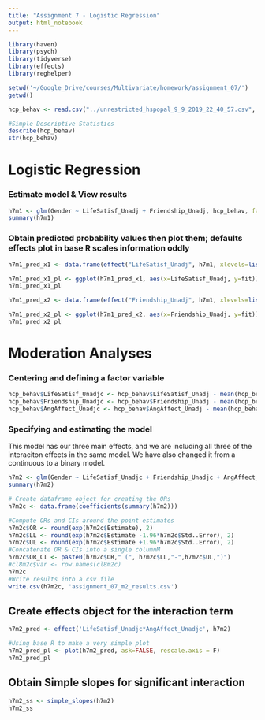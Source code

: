 ```yaml
---
title: "Assignment 7 - Logistic Regression"
output: html_notebook
---
```



```r
library(haven)
library(psych)
library(tidyverse)
library(effects)
library(reghelper)
```

```r
setwd('~/Google_Drive/courses/Multivariate/homework/assignment_07/')
getwd()

hcp_behav <- read.csv("../unrestricted_hspopal_9_9_2019_22_40_57.csv", row.names = 1, header = TRUE)

#Simple Descriptive Statistics
describe(hcp_behav)
str(hcp_behav)
```

# Logistic Regression
### Estimate model & View results
```r
h7m1 <- glm(Gender ~ LifeSatisf_Unadj + Friendship_Unadj, hcp_behav, family = "binomial")
summary(h7m1)
```

### Obtain predicted probability values then plot them; defaults effects plot in base R scales information oddly
```r
h7m1_pred_x1 <- data.frame(effect("LifeSatisf_Unadj", h7m1, xlevels=list(LifeSatisf_Unadj=0:75)))

h7m1_pred_x1_pl <- ggplot(h7m1_pred_x1, aes(x=LifeSatisf_Unadj, y=fit)) + geom_point() + geom_smooth() + geom_ribbon(aes(ymin=lower, ymax=upper), alpha = .1)
h7m1_pred_x1_pl

h7m1_pred_x2 <- data.frame(effect("Friendship_Unadj", h7m1, xlevels=list(Friendship_Unadj=0:70)))

h7m1_pred_x2_pl <- ggplot(h7m1_pred_x2, aes(x=Friendship_Unadj, y=fit)) + geom_point() + geom_smooth() + geom_ribbon(aes(ymin=lower, ymax=upper), alpha = .1)
h7m1_pred_x2_pl
```


# Moderation Analyses
### Centering and defining a factor variable
```r
hcp_behav$LifeSatisf_Unadjc <- hcp_behav$LifeSatisf_Unadj - mean(hcp_behav$LifeSatisf_Unadj, na.rm = TRUE)
hcp_behav$Friendship_Unadjc <- hcp_behav$Friendship_Unadj - mean(hcp_behav$Friendship_Unadj, na.rm = TRUE)
hcp_behav$AngAffect_Unadjc <- hcp_behav$AngAffect_Unadj - mean(hcp_behav$AngAffect_Unadj, na.rm = TRUE)
```

### Specifying and estimating the model
This model has our three main effects, and we are including all three of the interaciton effects in the same model. We have also changed it from a continuous to a binary model.
```r
h7m2 <- glm(Gender ~ LifeSatisf_Unadjc + Friendship_Unadjc + AngAffect_Unadjc + LifeSatisf_Unadjc*AngAffect_Unadjc + Friendship_Unadjc*AngAffect_Unadjc + LifeSatisf_Unadjc*Friendship_Unadjc, hcp_behav, family = "binomial")
summary(h7m2)
```

```r
# Create dataframe object for creating the ORs
h7m2c <- data.frame(coefficients(summary(h7m2)))

#Compute ORs and CIs around the point estimates
h7m2c$OR <- round(exp(h7m2c$Estimate), 2)
h7m2c$LL <- round(exp(h7m2c$Estimate -1.96*h7m2c$Std..Error), 2)
h7m2c$UL <- round(exp(h7m2c$Estimate +1.96*h7m2c$Std..Error), 2)
#Concatenate OR & CIs into a single columnM
h7m2c$OR_CI <- paste0(h7m2c$OR," (", h7m2c$LL,"-",h7m2c$UL,")")
#cl8m2c$var <- row.names(cl8m2c)
h7m2c
#Write results into a csv file
write.csv(h7m2c, 'assignment_07_m2_results.csv')
```

## Create effects object for the interaction term
```r
h7m2_pred <- effect('LifeSatisf_Unadjc*AngAffect_Unadjc', h7m2)

#Using base R to make a very simple plot
h7m2_pred_pl <- plot(h7m2_pred, ask=FALSE, rescale.axis = F)
h7m2_pred_pl
```

## Obtain Simple slopes for significant interaction
```r
h7m2_ss <- simple_slopes(h7m2)
h7m2_ss
```





